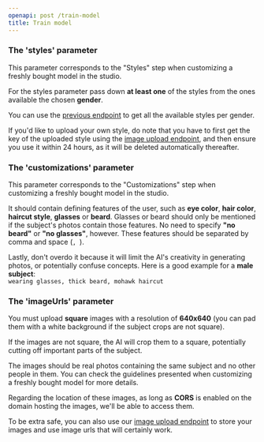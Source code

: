 ```yaml
---
openapi: post /train-model
title: Train model
---
```



### The 'styles' parameter
This parameter corresponds to the "Styles" step when customizing a freshly bought model in the studio.

For the styles parameter pass down **at least one** of the styles from the ones available the chosen **gender**.

You can use the [previous endpoint](/api-reference/model/get-get-styles) to get all the available styles per gender.

If you'd like to upload your own style, do note that you have to first get the key of the uploaded style using the [image upload endpoint](/api-reference/image/put-upload/image), 
and then ensure you use it within 24 hours, as it will be deleted automatically thereafter.

### The 'customizations' parameter
This parameter corresponds to the "Customizations" step when customizing a freshly bought model in the studio.

It should contain defining features of the user, such as **eye color**, **hair color**, **haircut style**, **glasses** or **beard**.
Glasses or beard should only be mentioned if the subject's photos contain those features. No need to specify **"no beard"** or **"no glasses"**, however. These features should be separated by comma and space (`, `). 

Lastly, don't overdo it because it will limit the AI's creativity in generating photos, or potentially confuse concepts. Here is a good example for a **male subject**:<br />
`wearing glasses, thick beard, mohawk haircut`

### The 'imageUrls' parameter
You must upload **square** images with a resolution of **640x640** (you can pad them with a white background if the subject crops are not square).

If the images are not square, the AI will crop them to a square, potentially cutting off important parts of the subject.

The images should be real photos containing the same subject and no other people in them. You can check the guidelines presented when customizing a freshly bought model for more details.

Regarding the location of these images, as long as **CORS** is enabled on the domain hosting the images, we'll be able to access them.

To be extra safe, you can also use our [image upload endpoint](/api-reference/image/put-upload/image) to store your images and use image urls that will certainly work.